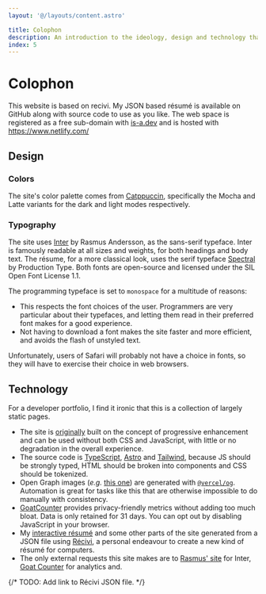 ```yaml
---
layout: '@/layouts/content.astro'

title: Colophon
description: An introduction to the ideology, design and technology that power this website.
index: 5
---
```




# Colophon

This website is based on <Link url="https://github.com/recivi/recivi" target="_blank">recivi</Link>. My <Link url="https://github.com/tanuj101/recivi" target="_blank">JSON based résumé</Link> is available on GitHub along with <Link url="https://github.com/tanuj101/meta" target="_blank">source code</Link> to use as you like. The web space is registered as a free sub-domain with <a href="https://is-a.dev/" target="_blank">is-a.dev</a> and is hosted with <a href="https://www.netlify.com/" target="_blank">https://www.netlify.com/</a>

## Design

### Colors

The site's color palette comes from [Catppuccin](https://catppuccin.com/),
specifically the Mocha and Latte variants for the dark and light modes
respectively.

### Typography

The site uses [Inter](https://rsms.me/inter/) by Rasmus Andersson, as the
sans-serif typeface. Inter is famously readable at all sizes and weights, for
both headings and body text. The résume, for a more classical look, uses the
serif typeface [Spectral](https://productiontype.com/font/spectral) by
Production Type. Both fonts are open-source and licensed under the SIL Open Font
License 1.1.

The programming typeface is set to `monospace` for a multitude of reasons:
- This respects the font choices of the user. Programmers are very particular
  about their typefaces, and letting them read in their preferred font makes for
  a good experience.
- Not having to download a font makes the site faster and more efficient, and
  avoids the flash of unstyled text.

Unfortunately, users of Safari will probably not have a choice in fonts, so they
will have to exercise their choice in web browsers.

## Technology

For a developer portfolio, I find it ironic that this is a collection of largely
static pages.

- The site is <a target="_blank" href="https://github.com/recivi/portfolio">originally</a> built on the concept of progressive enhancement and can be used
  without both CSS and JavaScript, with little or no degradation in the overall
  experience.
- The source code is <a target="_blank" href="https://www.typescriptlang.org">TypeScript</a>,
  <a target="_blank" href="https://astro.build">Astro</a> and <a target="_blank" href="https://tailwindcss.com">Tailwind</a>, because
  JS should be strongly typed, HTML should be broken into components and CSS
  should be tokenized.
- Open Graph images (_e.g._ [this one](/og/colophon.png)) are generated with
  <a target="_blank" href="https://www.npmjs.com/package/@vercel/og">`@vercel/og`</a>. Automation is great
  for tasks like this that are otherwise impossible to do manually with
  consistency.
- <a target="_blank" href="https://goatcounter.com">GoatCounter</a> provides privacy-friendly metrics
  without adding too much bloat. Data is only retained for 31 days. You can opt
  out by disabling JavaScript in your browser.
- My [interactive résumé](/resume/) and some other parts of the site generated
  from a JSON file using <a target="_blank" href="https://github.com/recivi/recivi">Récivi</a>, a personal
  endeavour to create a new kind of résumé for computers.
- The only external requests this site makes are to
  [Rasmus' site](https://rsms.me) for Inter,
  [Goat Counter](https://goatcounter.com) for analytics and.

{/* TODO: Add link to Récivi JSON file. */}
